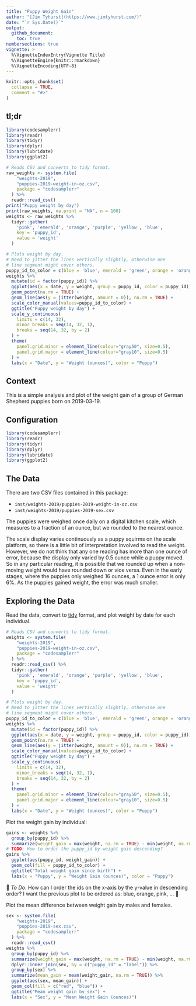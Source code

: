 ```yaml
---
title: "Puppy Weight Gain"
author: "[Jim Tyhurst](https://www.jimtyhurst.com/)"
date: "`r Sys.Date()`"
output:
  github_document:
    toc: true
numbersections: true
vignette: >
  %\VignetteIndexEntry{Vignette Title}
  %\VignetteEngine{knitr::rmarkdown}
  %\VignetteEncoding{UTF-8}
---
```


```r
knitr::opts_chunk$set(
  collapse = TRUE,
  comment = "#>"
)
```

## tl;dr

```r
library(codesamplerr)
library(readr)
library(tidyr)
library(dplyr)
library(lubridate)
library(ggplot2)

# Reads CSV and converts to tidy format.
raw_weights <- system.file(
    "weights-2019", 
    "puppies-2019-weight-in-oz.csv", 
    package = "codesamplerr"
  ) %>% 
  readr::read_csv()
print("Puppy weight by day")
print(raw_weights, na.print = "NA", n = 100)
weights <- raw_weights %>% 
  tidyr::gather(
    'pink', 'emerald', 'orange', 'purple', 'yellow', 'blue',
    key = 'puppy_id',
    value = 'weight'
  )

# Plots weight by day.
# Need to jitter the lines vertically slightly, otherwise one 
# line segment might cover others.
puppy_id_to_color = c(blue = 'blue', emerald = 'green', orange = 'orange', pink = 'red', purple = 'purple', yellow = 'yellow')
weights %>% 
  mutate(id = factor(puppy_id)) %>% 
  ggplot(aes(x = date, y = weight, group = puppy_id, color = puppy_id)) + 
  geom_point(na.rm = TRUE) +
  geom_line(aes(y = jitter(weight, amount = 0)), na.rm = TRUE) + 
  scale_color_manual(values=puppy_id_to_color) +
  ggtitle("Puppy weight by day") +
  scale_y_continuous(
    limits = c(14, 32), 
    minor_breaks = seq(14, 32, 1),
    breaks = seq(14, 32, by = 2)
  ) + 
  theme(
    panel.grid.minor = element_line(colour="gray50", size=0.5),
    panel.grid.major = element_line(colour="gray10", size=0.5)
  ) +
  labs(x = "Date", y = "Weight (ounces)", color = "Puppy")

```

## Context

This is a simple analysis and plot of the weight gain of a group of German Shepherd puppies born on 2019-03-19.

## Configuration
```r
library(codesamplerr)
library(readr)
library(tidyr)
library(dplyr)
library(lubridate)
library(ggplot2)
```

## The Data

There are two CSV files contained in this package:

* `inst/weights-2019/puppies-2019-weight-in-oz.csv`
* `inst/weights-2019/puppies-2019-sex.csv`

The puppies were weighed once daily on a digital kitchen scale, which measures to a fraction of an ounce, but we rounded to the nearest ounce.

The scale display varies continuously as a puppy squirms on the scale platform, so there is a little bit of interpretation involved to read the weight. However, we do not think that any one reading has more than one ounce of error, because the display only varied by 0.5 ounce while a puppy moved. So in any particular reading, it is possible that we rounded up when a non-moving weight would have rounded down or vice versa. Even in the early stages, where the puppies only weighed 16 ounces, a 1 ounce error is only 6%. As the puppies gained weight, the error was much smaller.

## Exploring the Data

Read the data, convert to [tidy](https://www.jstatsoft.org/article/view/v059i10/) format, and plot weight by date for each individual.

```r
# Reads CSV and converts to tidy format.
weights <- system.file(
    "weights-2019", 
    "puppies-2019-weight-in-oz.csv", 
    package = "codesamplerr"
  ) %>% 
  readr::read_csv() %>% 
  tidyr::gather(
    'pink', 'emerald', 'orange', 'purple', 'yellow', 'blue',
    key = 'puppy_id',
    value = 'weight'
  )

# Plots weight by day.
# Need to jitter the lines vertically slightly, otherwise one 
# line segment might cover others.
puppy_id_to_color = c(blue = 'blue', emerald = 'green', orange = 'orange', pink = 'red', purple = 'purple', yellow = 'yellow')
weights %>% 
  mutate(id = factor(puppy_id)) %>% 
  ggplot(aes(x = date, y = weight, group = puppy_id, color = puppy_id)) + 
  geom_point(na.rm = TRUE) +
  geom_line(aes(y = jitter(weight, amount = 0)), na.rm = TRUE) + 
  scale_color_manual(values=puppy_id_to_color) +
  ggtitle("Puppy weight by day") +
  scale_y_continuous(
    limits = c(14, 32), 
    minor_breaks = seq(14, 32, 1),
    breaks = seq(14, 32, by = 2)
  ) + 
  theme(
    panel.grid.minor = element_line(colour="gray50", size=0.5),
    panel.grid.major = element_line(colour="gray10", size=0.5)
  ) +
  labs(x = "Date", y = "Weight (ounces)", color = "Puppy")

```

Plot the weight gain by individual:

```r
gains <- weights %>% 
  group_by(puppy_id) %>% 
  summarize(weight_gain = max(weight, na.rm = TRUE) - min(weight, na.rm = TRUE))
# TODO: How to order the puppy_id by weight gain descending?
gains %>% 
  ggplot(aes(puppy_id, weight_gain)) + 
  geom_col(fill = puppy_id_to_color) + 
  ggtitle("Total weight gain since birth") +
  labs(x = "Puppy", y = "Weight Gain (ounces)", color = "Puppy")

```

&#x1F53B;&nbsp;_To Do_: How can I order the ids on the x-axis by the y-value in descending order? I want the previous plot to be ordered as: blue, orange, pink, ...&nbsp;&#x1F53A;

Plot the mean difference between weight gain by males and females.

```r
sex <- system.file(
    "weights-2019", 
    "puppies-2019-sex.csv", 
    package = "codesamplerr"
  ) %>% 
  readr::read_csv()
weights %>% 
  group_by(puppy_id) %>% 
  summarize(weight_gain = max(weight, na.rm = TRUE) - min(weight, na.rm = TRUE)) %>% 
  dplyr::inner_join(sex, by = c("puppy_id" = "label")) %>% 
  group_by(sex) %>% 
  summarize(mean_gain = mean(weight_gain, na.rm = TRUE)) %>% 
  ggplot(aes(sex, mean_gain)) + 
  geom_col(fill = c("red", "blue")) + 
  ggtitle("Mean weight gain by sex") +
  labs(x = "Sex", y = "Mean Weight Gain (ounces)")

```

